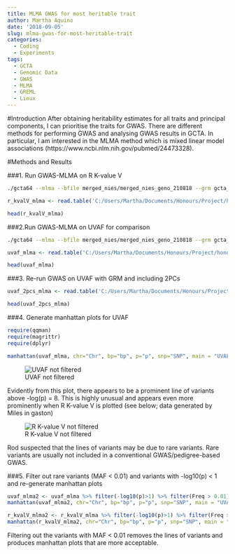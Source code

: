 ```yaml
---
title: MLMA GWAS for most heritable trait
author: Martha Aquino
date: '2018-09-05'
slug: mlma-gwas-for-most-heritable-trait
categories:
  - Coding
  - Experiments
tags:
  - GCTA
  - Genomic Data
  - GWAS
  - MLMA
  - GREML
  - Linux
---
```


#Introduction
After obtaining heritability estimates for all traits and principal components, I can prioritise the traits for GWAS. There are different methods for performing GWAS and analysing GWAS results in GCTA. In particular, I am interested in the MLMA method which is mixed linear model associations (https://www.ncbi.nlm.nih.gov/pubmed/24473328). 


#Methods and Results 

###1. Run GWAS-MLMA on R K-value V
```bash
./gcta64 --mlma --bfile merged_nies/merged_nies_geno_210818 --grm gcta_output/merged_nies_grm --pheno nies_pheno_020918.txt --mpheno 11 --out gcta_output/r_kval_mlma
```

```r
r_kvalV_mlma <- read.table('C:/Users/Martha/Documents/Honours/Project/honours.project/Data/gcta_output/r_kval_mlma.mlma', header = TRUE)

head(r_kvalV_mlma)
```

###2.Run GWAS-MLMA on UVAF for comparison

```bash
./gcta64 --mlma --bfile merged_nies/merged_nies_geno_210818 --grm gcta_output/merged_nies_grm --pheno nies_pheno_020918.txt --mpheno 27 --out gcta_output/uvaf_mlma
```

```r
uvaf_mlma <- read.table('C:/Users/Martha/Documents/Honours/Project/honours.project/Data/gcta_output/uvaf_mlma.mlma', header = TRUE)

head(uvaf_mlma)
```

###3. Re-run GWAS on UVAF with GRM and including 2PCs

```r
uvaf_2pcs_mlma <- read.table('C:/Users/Martha/Documents/Honours/Project/honours.project/Data/gcta_output/uvaf_2pcs_mlma.mlma', header = TRUE)

head(uvaf_2pcs_mlma)
```

###4. Generate manhattan plots for UVAF
```r
require(qqman)
require(magrittr)
require(dplyr)
```
```r
manhattan(uvaf_mlma, chr="Chr", bp="bp", p="p", snp="SNP", main = "UVAF", ylim = c(0,10))
```

![UVAF not filtered](/Users/Martha/Documents/Honours/Project/electronic_lab_notebook-master/images/uvaf_notfiltered.jpeg)

Evidently from this plot, there appears to be a prominent line of variants above -log(p) = 8. This is highly unusual and appears even more prominently when R K-value V is plotted (see below; data generated by Miles in gaston)

![R K-value V not filtered](/Users/Martha/Documents/Honours/Project/electronic_lab_notebook-master/images/r_kvalV-gaston.png)

Rod suspected that the lines of variants may be due to rare variants. Rare variants are usually not included in a conventional GWAS/pedigree-based GWAS. 

###5. Filter out rare variants (MAF < 0.01) and variants with -log10(p) < 1 and re-generate manhattan plots

```r
uvaf_mlma2 <- uvaf_mlma %>% filter(-log10(p)>1) %>% filter(Freq > 0.01)
manhattan(uvaf_mlma2, chr="Chr", bp="bp", p="p", snp="SNP", main = "UVAF", ylim = c(0,10))
```

```r
r_kvalV_mlma2 <- r_kvalV_mlma %>% filter(-log10(p)>1) %>% filter(Freq > 0.01)
manhattan(r_kvalV_mlma2, chr="Chr", bp="bp", p="p", snp="SNP", main = "R K-value V", ylim = c(0,10))
```

Filtering out the variants with MAF < 0.01 removes the lines of variants and produces manhattan plots that are more acceptable. 

